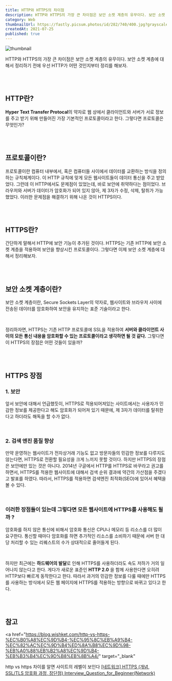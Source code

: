 ```yaml
---
title: HTTP와 HTTPS의 차이점
description: HTTP와 HTTPS의 가장 큰 차이점은 보안 소켓 계층의 유무이다. 보안 소켓 계층에 대해서 정리하기 전에 우선 HTTP가 어떤 것인지부터 정리를 해보자.
category: Web
thumbnailUrl: https://fastly.picsum.photos/id/282/740/400.jpg?grayscale&hmac=Fxr-F28VZUmL90DSI5krm9DLaKduUr9GeIQNC6IlSok
createdAt: 2021-07-25
published: true
---
```


![thumbnail](https://fastly.picsum.photos/id/282/740/400.jpg?grayscale&hmac=Fxr-F28VZUmL90DSI5krm9DLaKduUr9GeIQNC6IlSok)

HTTP와 HTTPS의 가장 큰 차이점은 보안 소켓 계층의 유무이다. 보안 소켓 계층에 대해서 정리하기 전에 우선 HTTP가 어떤 것인지부터 정리를 해보자.

<br />
<br />

## **HTTP란?**

**Hyper Text Transfer Protocal**의 약자로 웹 상에서 클라이언트와 서버가 서로 정보를 주고 받기 위해 만들어진 가장 기본적인 프로토콜이라고 한다. 그렇다면 프로토콜은 무엇인가?

<br />
<br />

## 프로토콜이란?

프로토콜이란 컴퓨터 내부에서, 혹은 컴퓨터들 사이에서 데이터를 교환하는 방식을 정의하는 규칙체계이다. 이 HTTP 규칙에 맞게 모든 웹사이트들이 데이터 통신을 주고 받았었다. 그런데 이 HTTP에서도 문제점이 있었는데, 바로 보안에 취약하다는 점이었다. 브라우저와 서버가 데이터가 암호화가 되어 있지 않아, 제 3자가 수정, 삭제, 탈취가 가능했었다. 이러한 문제점을 해결하기 위해 나온 것이 HTTPS이다.

<br />
<br />

## HTTPS란?

간단하게 말해서 HTTP에 보안 기능이 추가된 것이다. HTTPS는 기존 HTTP에 보안 소켓 계층을 적용하여 보안을 향상시킨 프로토콜이다. 그렇다면 이제 보안 소켓 계층에 대해서 정리해보자.

<br />
<br />

## **보안 소켓 계층이란?**

보안 소켓 계층이란, Secure Sockets Layer의 약자로, 웹사이트와 브라우저 사이에 전송된 데이터를 암호화하여 보안을 유지하는 표준 기술이라고 한다.

<br />

정리하자면, HTTPS는 기존 HTTP 프로토콜에 SSL을 적용하여 **서버와 클라이언트 사이의 모든 통신 내용을 암호화할 수 있는 프로토콜이라고
생각하면 될 것 같다.** 그렇다면 이 HTTPS의 장점은 어떤 것들이 있을까?

<br />
<br />

## HTTPS 장점

### 1. 보안

앞서 보안에 대해서 언급했듯이, HTTPS로 적용되어져있는 사이트에서는 사용자가 민감한 정보를 제공한다고 해도 암호화가 되어져 있기 때문에, 제 3자가 데이터를 탈취한다고 하더라도 해독을 할 수가 없다.

<br />

### 2. 검색 엔진 품질 향상

만약 운영하는 웹사이트가 전자상거래 기능도 없고 방문자들의 민감한 정보를 다루지도 않는다면, HTTPS로 전환할 필요성을 크게 느끼지 못할 것이다. 하지만 HTTPS의 장점은 보안에만 있는 것은 아니다. 2014년 구글에서 HTTP를 HTTPS로 바꾸라고 권고를 하면서, HTTPS를 적용한 웹사이트에 대해서 검색 순위 결과에 약간의 가산점을 주겠다고 발표를 하였다. 따라서, HTTPS를 적용하면 검색엔진 최적화(SEO)에 있어서 혜택을 볼 수 있다.

<br />

### 이러한 장점들이 있는데 그렇다면 모든 웹사이트에 HTTPS를 사용해도 될까 ?

암호화를 하지 않은 통신에 비해서 암호화 통신은 CPU나 메모리 등 리소스를 더 많이 요구한다. 통신할 때마다 암호화를 하면 추가적인 리소스를 소비하기 때문에 서버 한 대당 처리할 수 있는 리퀘스트의 수가 상대적으로 줄어들게 된다.

<br />

하지만 최근에는 **하드웨어의 발달**로 인해 HTTPS를 사용하더라도 속도 저하가 거의 일어나지 않는다고 한다. 게다가 새로운 표준인 **HTTP 2.0** 을 함께 사용한다면 오히려 HTTP보다 빠르게 동작한다고 한다. 따라서 과거의 민감한 정보를 다룰 때에만 HTTPS를 사용하는 방식에서 모든 웹 페이지에 HTTPS를 적용하는 방향으로 바뀌고 있다고 한다.

<br />
<br />

## 참고

<a
  href="https://blog.wishket.com/http-vs-https-%EC%B0%A8%EC%9D%B4-%EC%95%8C%EB%A9%B4-%EC%82%AC%EC%9D%B4%ED%8A%B8%EC%9D%98-%EB%A0%88%EB%B2%A8%EC%9D%B4-%EB%B3%B4%EC%9D%B8%EB%8B%A4/"
  target="_blank"
>
  http vs https 차이를 알면 사이트의 레벨이 보인다
</a>
<a href="https://eun-jeong.tistory.com/27" target="_blank">
  [네트워크] HTTPS (개념, SSL/TLS 암호화 과정, 장단점)
</a>
<a href="https://github.com/JaeYeopHan/Interview_Question_for_Beginner/tree/master/Network" target="_blank">
  Interview_Question_for_Beginner(Network)
</a>
